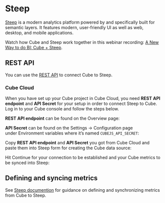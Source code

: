 # Steep

[Steep](https://steep.app) is a modern analytics platform powered by and
specifically built for semantic layers. It features modern, user-friendly
UI as well as web, desktop, and mobile applications.

<Screenshot src="https://ucarecdn.com/1303c503-4094-4f92-b59f-c1382eeff2fd/"/>

<InfoBox>

Watch how Cube and Steep work together in this webinar recording: [A New Way
to do BI: Cube + Steep](https://cube.dev/events/a-new-way-to-do-bi-cube-steep).

</InfoBox>

## REST API

You can use the [REST API][ref-rest-api] to connect Cube to Steep.

### Cube Cloud

When you have set up your Cube project in Cube Cloud, you need **REST API
endpoint** and **API Secret** for your setup in order to connect Steep to
Cube. Log in to your Cube console and follow the steps below.

**REST API endpoint** can be found on the&nbsp;<Btn>Overview</Btn> page:

<Screenshot src="https://ucarecdn.com/fddce1b2-fbdd-4711-82d9-3967af0e2641/"/>

**API Secret** can be found on the&nbsp;<Btn>Settings → Configuration</Btn>
page under&nbsp;<Btn>Environment variables</Btn> where it’s named
`CUBEJS_API_SECRET`:

<Screenshot src="https://ucarecdn.com/d978e95b-9e9c-443e-8b85-3106352a74cb/"/>

Copy **REST API endpoint** and **API Secret** you got from Cube Cloud and
paste them into Steep form for creating the Cube data source:

<Screenshot src="https://ucarecdn.com/bde0cacf-9c25-4dce-af20-29855d20b3a0/"/>

Hit&nbsp;<Btn>Continue</Btn> for your connection to be established and your
Cube metrics to be synced into Steep:

<Screenshot src="https://ucarecdn.com/eecf1cc4-8912-44d8-a984-7808f540c66f/"/>

[ref-rest-api]: /product/apis-integrations/rest-api

## Defining and syncing metrics

See [Steep documention](https://help.steep.app/integrations/cube) for
guidance on defining and synchronizing metrics from Cube to Steep.